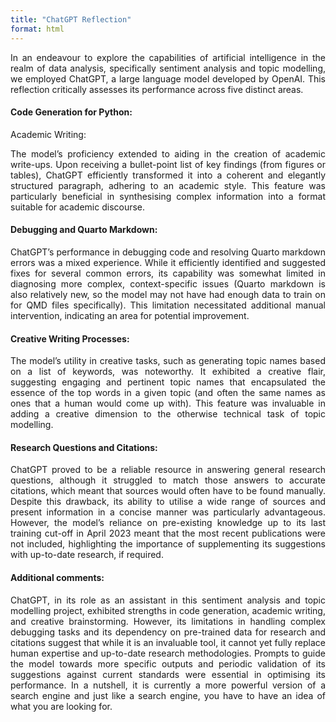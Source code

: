 ```yaml
---
title: "ChatGPT Reflection"
format: html
---
```

<div style="text-align: justify"> 

In an endeavour to explore the capabilities of artificial intelligence in the realm of data analysis, specifically sentiment analysis and topic modelling, we employed ChatGPT, a large language model developed by OpenAI. This reflection critically assesses its performance across five distinct areas.

<h4>Code Generation for Python:</h4

ChatGPT demonstrated a commendable aptitude in assisting with Python code generation. Using ChatGPT4, which has a Python interpreter, its ability to understand and generate code snippets was impressive, significantly streamlining the initial stages of the data analysis process. However, it is important to note that the model's suggestions occasionally required adjustments to align with specific project requirements, underscoring the necessity for a foundational understanding of Python. Prompts that were slightly vague also resulted in less relevant outputs, highlighting the importance of providing specific instructions to the model.

<h4>Academic Writing:</h4>

The model's proficiency extended to aiding in the creation of academic write-ups. Upon receiving a bullet-point list of key findings (from figures or tables), ChatGPT efficiently transformed it into a coherent and elegantly structured paragraph, adhering to an academic style. This feature was particularly beneficial in synthesising complex information into a format suitable for academic discourse.

<h4>Debugging and Quarto Markdown:</h4>

ChatGPT's performance in debugging code and resolving Quarto markdown errors was a mixed experience. While it efficiently identified and suggested fixes for several common errors, its capability was somewhat limited in diagnosing more complex, context-specific issues (Quarto markdown is also relatively new, so the model may not have had enough data to train on for QMD files specifically). This limitation necessitated additional manual intervention, indicating an area for potential improvement. 

<h4>Creative Writing Processes:</h4>

The model's utility in creative tasks, such as generating topic names based on a list of keywords, was noteworthy. It exhibited a creative flair, suggesting engaging and pertinent topic names that encapsulated the essence of the top words in a given topic (and often the same names as ones that a human would come up with). This feature was invaluable in adding a creative dimension to the otherwise technical task of topic modelling.

<h4>Research Questions and Citations:</h4>

ChatGPT proved to be a reliable resource in answering general research questions, although it struggled to match those answers to accurate citations, which meant that sources would often have to be found manually. Despite this drawback, its ability to utilise a wide range of sources and present information in a concise manner was particularly advantageous. However, the model's reliance on pre-existing knowledge up to its last training cut-off in April 2023 meant that the most recent publications were not included, highlighting the importance of supplementing its suggestions with up-to-date research, if required.

<h4>Additional comments:</h4>

ChatGPT, in its role as an assistant in this sentiment analysis and topic modelling project, exhibited strengths in code generation, academic writing, and creative brainstorming. However, its limitations in handling complex debugging tasks and its dependency on pre-trained data for research and citations suggest that while it is an invaluable tool, it cannot yet fully replace human expertise and up-to-date research methodologies. Prompts to guide the model towards more specific outputs and periodic validation of its suggestions against current standards were essential in optimising its performance. In a nutshell, it is currently a more powerful version of a search engine and just like a search engine, you have to have an idea of what you are looking for.

</div> 